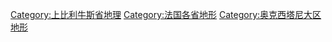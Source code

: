 [[Category:上比利牛斯省地理|Category:上比利牛斯省地理]]
[[Category:法国各省地形|Category:法国各省地形]]
[[Category:奥克西塔尼大区地形|Category:奥克西塔尼大区地形]]